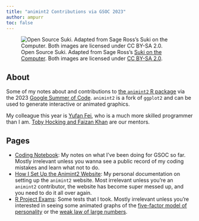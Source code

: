 ```yaml
---
title: "animint2 Contributions via GSOC 2023"
author: ampurr
toc: false
---
```


![Open Source Suki. Adapted from Sage Ross's [Suki on the Computer](https://flickr.com/photos/ragesoss/3068188757/). Both images are licensed under [CC BY-SA&nbsp;2.0](https://creativecommons.org/licenses/by-sa/2.0/).](suki.webp){fig-alt="A low-resolution black-and-white photo of a cat sitting on a laptop. The cat is looking at you."}


## About

Some of my notes about and contributions to [the `animint2` R package](https://cran.r-project.org/web/packages/animint2/) via the 2023 [Google Summer of Code](https://g.co/gsoc). `animint2` is a fork of `ggplot2` and can be used to generate interactive or animated graphics.

My colleague this year is [Yufan Fei](https://yufanfei.xyz/), who is a much more skilled programmer than I am. [Toby Hocking and Faizan Khan](https://github.com/rstats-gsoc/gsoc2023/wiki/Animated-interactive-ggplots) are our mentors.


## Pages

- [Coding Notebook](notebook.html): My notes on what I've been doing for GSOC so far. Mostly irrelevant unless you wanna see a public record of my coding mistakes and learn what not to do.
- [How I Set Up the Animint2 Website](setup.html): My personal documentation on setting up the `animint2` website. Most irrelevant unless you're an `animint2` contributor, the website has become super messed up, and you need to do it all over again.
- [R Project Exams](exam/exam.html): Some tests that I took. Mostly irrelevant unless you're interested in seeing some animated graphs of the [five-factor model of personality](https://www.britannica.com/science/five-factor-model-of-personality) or the [weak law of large numbers](https://www.britannica.com/science/law-of-large-numbers).